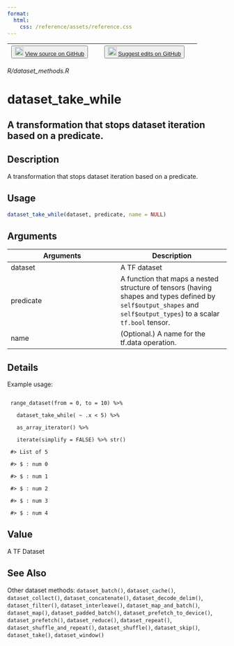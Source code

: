 ```yaml
---
format:
  html:
    css: /reference/assets/reference.css
---
```


| <button class="button"> ![](/reference/assets/GitHub-Mark-32px.png){width="20"} [View source on GitHub](https://github.com/rstudio/tfdatasets//blob/main/R/dataset_methods.R) </button> | <button class="button"> ![](/reference/assets/GitHub-Mark-32px.png){width="20"} [Suggest edits on GitHub](https://github.com/rstudio/tfdatasets//edit/main/R/dataset_methods.R) </button> |
|:------------------------------:|:--------------------------------------:|

*R/dataset_methods.R*

# dataset_take_while

## A transformation that stops dataset iteration based on a predicate.

## Description
A transformation that stops dataset iteration based on a predicate. 


## Usage
```r
dataset_take_while(dataset, predicate, name = NULL) 
```

## Arguments
|Arguments|Description|
|---|---|
| dataset | A TF dataset |
| predicate | A function that maps a nested structure of tensors (having shapes and types defined by `self$output_shapes` and `self$output_types`) to a scalar `tf.bool` tensor. |
| name | (Optional.) A name for the tf.data operation. |

## Details

Example usage: 

```

 range_dataset(from = 0, to = 10) %>% 

   dataset_take_while( ~ .x < 5) %>% 

   as_array_iterator() %>% 

   iterate(simplify = FALSE) %>% str() 

 #> List of 5 

 #> $ : num 0 

 #> $ : num 1 

 #> $ : num 2 

 #> $ : num 3 

 #> $ : num 4 

```


## Value
A TF Dataset 



## See Also
Other dataset methods:  `dataset_batch()`, `dataset_cache()`, `dataset_collect()`, `dataset_concatenate()`, `dataset_decode_delim()`, `dataset_filter()`, `dataset_interleave()`, `dataset_map_and_batch()`, `dataset_map()`, `dataset_padded_batch()`, `dataset_prefetch_to_device()`, `dataset_prefetch()`, `dataset_reduce()`, `dataset_repeat()`, `dataset_shuffle_and_repeat()`, `dataset_shuffle()`, `dataset_skip()`, `dataset_take()`, `dataset_window()`

